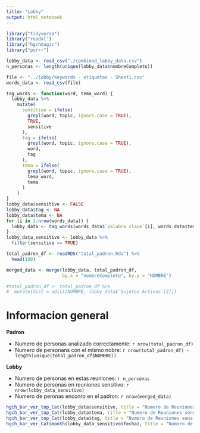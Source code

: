 ```yaml
---
title: "Lobby"
output: html_notebook
---
```


```r
library("tidyverse")
library("readxl")
library("hgchmagic")
library("purrr")
```

```r
lobby_data <- read_csv("./combined_lobby_data.csv")
n_personas <- length(unique(lobby_data$nombreCompleto))  
```

```r
file <- "../lobby/keywords - etiquetas - Sheet1.csv"
words_data <- read_csv(file)
```

```r
tag_words <- function(word, tema_word) {
  lobby_data %>%
    mutate(
      sensitive = ifelse(
        grepl(word, topic, ignore.case = TRUE),
        TRUE,
        sensitive
      ),
      tag = ifelse(
        grepl(word, topic, ignore.case = TRUE), 
        word, 
        tag
      ),
      tema = ifelse(
        grepl(word, topic, ignore.case = TRUE), 
        tema_word, 
        tema
      )
    )
} 
lobby_data$sensitive <- FALSE
lobby_data$tag <- NA
lobby_data$tema <- NA
for (i in 1:nrow(words_data)) {
  lobby_data <- tag_words(words_data$`palabra clave`[i], words_data$tema[i])
}
lobby_data_sensitivo <- lobby_data %>%
  filter(sensitive == TRUE)
```

```r
total_padron_df <- readRDS("total_padron.Rda") %>%
  head(100)
```

```r
merged_data <- merge(lobby_data, total_padron_df, 
                     by.x = "nombreCompleto", by.y = "NOMBRE")
```

```r
#total_padron_df <- total_padron_df %>%
#  mutate(dist = adist(NOMBRE, lobby_data$`Sujetos Activos`[2]))
```

# Informacion general

**Padron**

- Numero de personas analizado correctamente: `r nrow(total_padron_df)`
- Numero de personans con el mismo nobre: `r nrow(total_padron_df) - length(unique(total_padron_df$NOMBRE))`

**Lobby**

- Numero de personas en estas reuniones: `r n_personas`
- Numero de personas en reuniones sensitivo: `r nrow(lobby_data_sensitivo)`
- Numero de peronas enconro en el padron: `r nrow(merged_data)`

```r
hgch_bar_ver_top_Cat(lobby_data$sensitive, title = "Numero de Reuniones sensitivo")
hgch_bar_ver_top_Cat(lobby_data$tema, title = "Numero de Reuniones sensitivo por tema")
hgch_bar_ver_top_Cat(lobby_data$tag, title = "Numero de Reuniones sensitivo por palabra", topn = 10)
hgch_bar_ver_Cat(month(lobby_data_sensitivo$fecha), title = "Numero de Reuniones sensitivo por mes")
```
